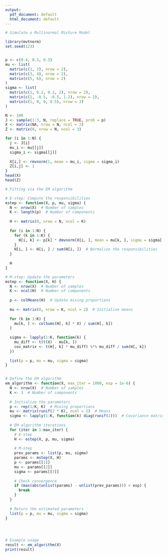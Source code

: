 ```yaml
---
output:
  pdf_document: default
  html_document: default
---
```

```r
# Simulate a Multinormal Mixture Model

library(mvtnorm) 
set.seed(123)  


p <- c(0.4, 0.3, 0.3)  
mu <- list(
  matrix(c(1, 2), nrow = 2),  
  matrix(c(3, 4), nrow = 2),  
  matrix(c(5, 6), nrow = 2)   
)
sigma <- list(
  matrix(c(1, 0.2, 0.2, 2), nrow = 2), 
  matrix(c(1, -0.5, -0.5, 1.2), nrow = 2),
  matrix(c(1, 0, 0, 0.5), nrow = 2)        
)

N <- 100  
J <- sample(1:3, N, replace = TRUE, prob = p) 
X <- matrix(NA, nrow = N, ncol = 2)  
Z <- matrix(0, nrow = N, ncol = 3)

for (i in 1:N) {
  j <- J[i]  
  mu_i <- mu[[j]] 
  sigma_i <- sigma[[j]] 
  
  X[i,] <- rmvnorm(1, mean = mu_i, sigma = sigma_i)
  Z[i,j] <- 1
}
head(X)
head(Z)
```

```r
# Fitting via the EM algorithm

# E-step: Compute the responsibilities
estep <- function(X, p, mu, sigma) {
  N <- nrow(X)  # Number of samples
  K <- length(p)  # Number of components
  
  H <- matrix(0, nrow = N, ncol = K)
  
  for (i in 1:N) {
    for (k in 1:K) {
      H[i, k] <- p[k] * dmvnorm(X[i, ], mean = mu[k, ], sigma = sigma[[k]])
    }
    H[i, ] <- H[i, ] / sum(H[i, ])  # Normalize the responsibilities
  }
  
  H
}

# M-step: Update the parameters
mstep <- function(X, H) {
  N <- nrow(X)  # Number of samples
  K <- ncol(H)  # Number of components
  
  p <- colMeans(H)  # Update mixing proportions
  
  mu <- matrix(0, nrow = K, ncol = 2)  # Initialize means
  
  for (k in 1:K) {
    mu[k, ] <- colSums(H[, k] * X) / sum(H[, k])
  }
  
  sigma <- lapply(1:K, function(k) {
    mu_diff <- t(t(X) - mu[k, ])
    cov_matrix <- t(H[, k] * mu_diff) %*% mu_diff / sum(H[, k])
  })
  
  list(p = p, mu = mu, sigma = sigma)
}


# Define the EM algorithm
em_algorithm <- function(X, max_iter = 1000, esp = 1e-6) {
  N <- nrow(X)  # Number of samples
  K <- 3  # Number of components
  
  # Initialize the parameters
  p <- rep(1/K, K)  # Mixing proportions
  mu <- matrix(runif(2 * K), ncol = 2)  # Means
  sigma <- lapply(1:K, function(k) diag(runif(2)))  # Covariance matrices
  
  # EM algorithm iterations
  for (iter in 1:max_iter) {
    # E-step
    H <- estep(X, p, mu, sigma)
    
    # M-step
    prev_params <- list(p, mu, sigma)
    params <- mstep(X, H)
    p <- params[[1]]
    mu <- params[[2]]
    sigma <- params[[3]]
    
    # Check convergence
    if (max(abs(unlist(params) - unlist(prev_params))) < esp) {
      break
    }
  }
  
  # Return the estimated parameters
  list(p = p, mu = mu, sigma = sigma)
}




# Example usage
result <- em_algorithm(X)
print(result)

```